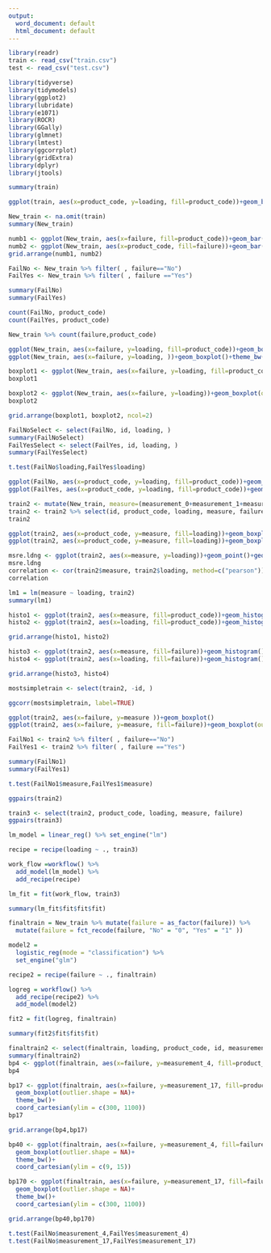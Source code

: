---
output:
  word_document: default
  html_document: default
---
```{r}
library(readr)
train <- read_csv("train.csv")
test <- read_csv("test.csv")
```

```{r}
library(tidyverse)
library(tidymodels)
library(ggplot2)
library(lubridate)
library(e1071) 
library(ROCR)
library(GGally)
library(glmnet)
library(lmtest)
library(ggcorrplot)
library(gridExtra)
library(dplyr)
library(jtools)
```

```{r}
summary(train)
```

```{r}
ggplot(train, aes(x=product_code, y=loading, fill=product_code))+geom_boxplot()+theme_bw()
```
```{r}
New_train <- na.omit(train)
summary(New_train)
```
```{r}
numb1 <- ggplot(New_train, aes(x=failure, fill=product_code))+geom_bar()+theme_bw()
numb2 <- ggplot(New_train, aes(x=product_code, fill=failure))+geom_bar()+theme_bw()
grid.arrange(numb1, numb2)


```
```{r}
FailNo <- New_train %>% filter( , failure=="No")
FailYes <- New_train %>% filter( , failure =="Yes")    

summary(FailNo)
summary(FailYes)
```

```{r}
count(FailNo, product_code) 
count(FailYes, product_code)

New_train %>% count(failure,product_code)
```

```{r}
ggplot(New_train, aes(x=failure, y=loading, fill=product_code))+geom_boxplot()+theme_bw()
ggplot(New_train, aes(x=failure, y=loading, ))+geom_boxplot()+theme_bw()+stat_summary(fun.data = New_train, geom = "text", hjust = 0.5)
```


```{r}
boxplot1 <- ggplot(New_train, aes(x=failure, y=loading, fill=product_code))+geom_boxplot(outlier.shape = NA)+theme_bw()+coord_cartesian(ylim = c(0, 250))
boxplot1

boxplot2 <- ggplot(New_train, aes(x=failure, y=loading))+geom_boxplot(outlier.shape = NA)+theme_bw()+coord_cartesian(ylim = c(0, 250))
boxplot2
```


```{r}
grid.arrange(boxplot1, boxplot2, ncol=2)
```


```{r}
FailNoSelect <- select(FailNo, id, loading, )
summary(FailNoSelect)
FailYesSelect <- select(FailYes, id, loading, )
summary(FailYesSelect)
```


```{r}
t.test(FailNo$loading,FailYes$loading)
```

```{r}
ggplot(FailNo, aes(x=product_code, y=loading, fill=product_code))+geom_boxplot(outlier.shape = NA)+coord_cartesian(ylim = c(0, 250))
ggplot(FailYes, aes(x=product_code, y=loading, fill=product_code))+geom_boxplot(outlier.shape = NA)+coord_cartesian(ylim = c(0, 250))
```


```{r}
train2 <- mutate(New_train, measure=(measurement_0+measurement_1+measurement_2+measurement_3+measurement_4+measurement_5+measurement_6+measurement_7+measurement_8+measurement_9+measurement_10+measurement_11+measurement_12+measurement_13+measurement_14+measurement_15+measurement_16+measurement_17))
train2 <- train2 %>% select(id, product_code, loading, measure, failure)
train2
```
```{r}
ggplot(train2, aes(x=product_code, y=measure, fill=loading))+geom_boxplot()+theme_bw()
ggplot(train2, aes(x=product_code, y=measure, fill=loading))+geom_boxplot(outlier.shape = NA)+theme_bw()

msre.ldng <- ggplot(train2, aes(x=measure, y=loading))+geom_point()+geom_smooth(method = "lm")
msre.ldng
correlation <- cor(train2$measure, train2$loading, method=c("pearson"))
correlation

lm1 = lm(measure ~ loading, train2) 
summary(lm1)
```
```{r}
histo1 <- ggplot(train2, aes(x=measure, fill=product_code))+geom_histogram()
histo2 <- ggplot(train2, aes(x=loading, fill=product_code))+geom_histogram()

grid.arrange(histo1, histo2)
```
```{r}
histo3 <- ggplot(train2, aes(x=measure, fill=failure))+geom_histogram()
histo4 <- ggplot(train2, aes(x=loading, fill=failure))+geom_histogram()

grid.arrange(histo3, histo4)
```


```{r}
mostsimpletrain <- select(train2, -id, )

ggcorr(mostsimpletrain, label=TRUE)
```

```{r}
ggplot(train2, aes(x=failure, y=measure ))+geom_boxplot()
ggplot(train2, aes(x=failure, y=measure, fill=failure))+geom_boxplot(outlier.shape = NA)+coord_cartesian(ylim = c(600, 1300))+theme_bw()

```
```{r}
FailNo1 <- train2 %>% filter( , failure=="No")
FailYes1 <- train2 %>% filter( , failure =="Yes")    

summary(FailNo1)
summary(FailYes1)

t.test(FailNo1$measure,FailYes1$measure)
```

```{r}
ggpairs(train2)

train3 <- select(train2, product_code, loading, measure, failure)
ggpairs(train3)
```

```{r}
lm_model = linear_reg() %>% set_engine("lm")

recipe = recipe(loading ~ ., train3)

work_flow =workflow() %>% 
  add_model(lm_model) %>%  
  add_recipe(recipe) 

lm_fit = fit(work_flow, train3)

summary(lm_fit$fit$fit$fit)
```
```{r}
finaltrain = New_train %>% mutate(failure = as_factor(failure)) %>% 
  mutate(failure = fct_recode(failure, "No" = "0", "Yes" = "1" )) 

model2 = 
  logistic_reg(mode = "classification") %>% 
  set_engine("glm") 

recipe2 = recipe(failure ~ ., finaltrain)

logreg = workflow() %>%
  add_recipe(recipe2) %>% 
  add_model(model2)

fit2 = fit(logreg, finaltrain)
```

```{r}
summary(fit2$fit$fit$fit)
```
```{r}
finaltrain2 <- select(finaltrain, loading, product_code, id, measurement_4, measurement_17,)
summary(finaltrain2)
bp4 <- ggplot(finaltrain, aes(x=failure, y=measurement_4, fill=product_code))+geom_boxplot(outlier.shape = NA)+theme_bw()+coord_cartesian(ylim = c(9, 15))
bp4
```
```{r}
bp17 <- ggplot(finaltrain, aes(x=failure, y=measurement_17, fill=product_code))+
  geom_boxplot(outlier.shape = NA)+
  theme_bw()+
  coord_cartesian(ylim = c(300, 1100))
bp17
```
```{r}
grid.arrange(bp4,bp17)
```
```{r}
bp40 <- ggplot(finaltrain, aes(x=failure, y=measurement_4, fill=failure))+
  geom_boxplot(outlier.shape = NA)+
  theme_bw()+
  coord_cartesian(ylim = c(9, 15))

bp170 <- ggplot(finaltrain, aes(x=failure, y=measurement_17, fill=failure))+
  geom_boxplot(outlier.shape = NA)+
  theme_bw()+
  coord_cartesian(ylim = c(300, 1100))

grid.arrange(bp40,bp170)
```
```{r}
t.test(FailNo$measurement_4,FailYes$measurement_4)
t.test(FailNo$measurement_17,FailYes$measurement_17)
```


